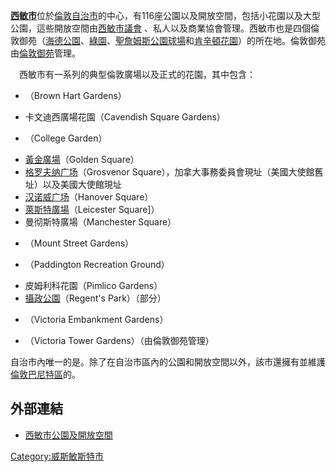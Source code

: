 '''[[西敏市|西敏市]]'''位於[[倫敦自治市|倫敦自治市]]的中心，有116座公園以及開放空間，包括小花園以及大型公園，這些開放空間由[http://www.westminster.gov.uk/myparks/ 西敏市議會] {{Wayback|url=http://www.westminster.gov.uk/myparks/ |date=20130814005729 }}、私人以及商業協會管理。西敏市也是四個倫敦御苑（[http://www.royalparks.org.uk/parks/hyde_park/ 海德公園]{{Wayback|url=http://www.royalparks.org.uk/parks/hyde_park/ |date=20100925180809 }}、[https://www.webcitation.org/5nE6fuYvF?url=http://www.royalparks.org.uk/parks/green_park/ 綠園]、[https://web.archive.org/web/20100516143456/http://www.royalparks.org.uk/parks/st_james_park/ 聖詹姆斯公園球場]和[https://www.webcitation.org/5yo0tndiN?url=http://www.royalparks.org.uk/parks/kensington_gardens/ 肯辛頓花園]）的所在地。倫敦御苑由[http://www.royalparks.org.uk/ 倫敦御苑]{{WebCite|url=https://www.webcitation.org/5yo0tndiN?url=http://www.royalparks.org.uk/parks/kensington_gardens/ |date=20110519205040 |dateformat=iso }}管理。

　西敏市有一系列的典型倫敦廣場以及正式的花園，其中包含：
* {{tsl|en|Brown Hart Gardens|布朗哈特花園}}（Brown Hart Gardens）
* 卡文迪西廣場花園（Cavendish Square Gardens）
* {{tsl|en|College Garden|學院花園}}（College Garden）
* [[黃金廣場|黃金廣場]]（Golden Square）
* [[格罗夫纳广场|格罗夫纳广场]]（Grosvenor Square），加拿大事務委員會現址（美國大使館舊址）以及美國大使館現址
* [[汉诺威广场|汉诺威广场]]（Hanover Square）
* [[萊斯特廣場|萊斯特廣場]]（Leicester Square]）
* 曼彻斯特廣場（Manchester Square）
* {{tsl|en|Mount Street Garden|蒙特街花園}}（Mount Street Gardens）
* {{tsl|en|Paddington Recreation Ground|帕丁頓遊樂場}}（Paddington Recreation Ground）
* 皮姆利科花園（Pimlico Gardens）
* [[攝政公園|攝政公園]]（Regent's Park）（部分）
* {{tsl|en|Victoria Embankment Gardens|維多利亞路堤花園}}（Victoria Embankment Gardens）
* {{tsl|en|Victoria Tower Gardens|維多利亞塔花園}}（Victoria Tower Gardens）（由倫敦御苑管理）
自治市內唯一的{{tsl|en| Local Nature Reserve|地方自然保留區}}是{{tsl|en|St. John's Wood Church Grounds|聖約翰伍德花園}}。除了在自治市區內的公園和開放空間以外，該市還擁有並維護[[巴尼特區|倫敦巴尼特區]]的{{tsl|en|East Finchley Cemetery|東芬奇利公墓}}。

== 外部連結 ==
* [https://www.westminster.gov.uk/parks-and-recreation 西敏市公園及開放空間] {{Wayback|url=https://www.westminster.gov.uk/parks-and-recreation |date=20140517114324 }}

[[Category:威斯敏斯特市|Category:威斯敏斯特市]]